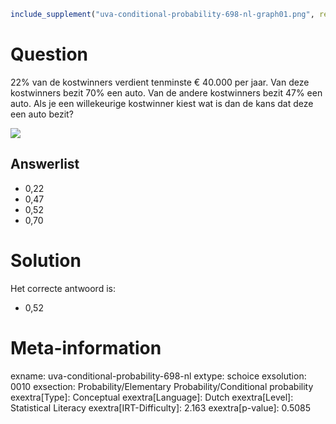 ```r
include_supplement("uva-conditional-probability-698-nl-graph01.png", recursive = TRUE)
```

Question
========

22% van de kostwinners verdient tenminste € 40.000 per jaar. Van deze
kostwinners bezit 70% een auto. Van de andere kostwinners bezit 47% een
auto. Als je een willekeurige kostwinner kiest wat is dan de kans dat
deze een auto bezit?

![](uva-conditional-probability-698-nl-graph01.png)

Answerlist
----------

* 0,22
* 0,47
* 0,52
* 0,70

Solution
========

Het correcte antwoord is: 

* 0,52

Meta-information
================
exname: uva-conditional-probability-698-nl
extype: schoice
exsolution: 0010
exsection: Probability/Elementary Probability/Conditional probability
exextra[Type]: Conceptual
exextra[Language]: Dutch
exextra[Level]: Statistical Literacy
exextra[IRT-Difficulty]: 2.163
exextra[p-value]: 0.5085

